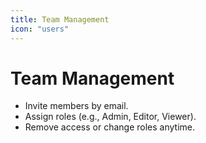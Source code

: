 ```yaml
---
title: Team Management
icon: "users"
---
```


# Team Management

- Invite members by email.
- Assign roles (e.g., Admin, Editor, Viewer).
- Remove access or change roles anytime.
